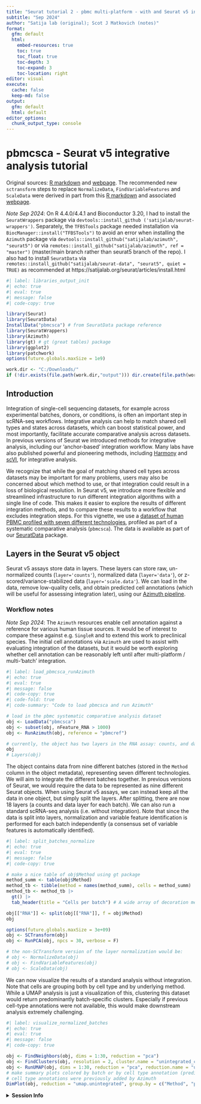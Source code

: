 ```yaml
---
title: "Seurat tutorial 2 - pbmc multi-platform - with and Seurat v5 integrative analysis new sctransform steps"
subtitle: "Sep 2024"
author: "Satija lab (original); Scot J Matkovich (notes)"
format:
  gfm: default
  html:
    embed-resources: true
    toc: true
    toc_float: true
    toc-depth: 3
    toc-expand: 3
    toc-location: right
editor: visual
execute:
  cache: false
  keep-md: false
output:
  gfm: default
  html: default
editor_options: 
  chunk_output_type: console
---
```


# pbmcsca - Seurat v5 integrative analysis tutorial

Original sources: [R markdown](https://github.com/satijalab/seurat/blob/HEAD/vignettes/seurat5_integration.Rmd) and [webpage](https://satijalab.org/seurat/articles/seurat5_integration.html). The recommended new `sctransform` steps to replace `NormalizeData`, `FindVariableFeatures` and `ScaleData` were derived in part from this [R markdown](https://github.com/satijalab/seurat/blob/HEAD/vignettes/sctransform_vignette.Rmd) and associated [webpage](https://satijalab.org/seurat/articles/sctransform_vignette).

*Note Sep 2024*: On R 4.4.0/4.4.1 and Bioconductor 3.20, I had to install the `SeuratWrappers` package via `devtools::install_github ('satijalab/seurat-wrappers')`. Separately, the `TFBSTools` package needed installation via `BiocManager::install("TFBSTools")` to avoid an error when installing the `Azimuth` package via `devtools::install_github("satijalab/azimuth", "seurat5")` or via `remotes::install_github("satijalab/azimuth", ref = "master")` (master/main branch rather than seurat5 branch of the repo). I also had to install `SeuratData` via `remotes::install_github("satijalab/seurat-data", "seurat5", quiet = TRUE)` as recommended at https://satijalab.org/seurat/articles/install.html

```r
#| label: libraries_output_init
#| echo: true
#| eval: true
#| message: false
#| code-copy: true

library(Seurat)
library(SeuratData)
InstallData("pbmcsca") # from SeuratData package reference
library(SeuratWrappers)
library(Azimuth)
library(gt) # gt (great tables) package
library(ggplot2)
library(patchwork)
options(future.globals.maxSize = 1e9)

work.dir <- "C:/Downloads/"
if (!dir.exists(file.path(work.dir,"output"))) dir.create(file.path(work.dir,"output"))

```

## Introduction

Integration of single-cell sequencing datasets, for example across experimental batches, donors, or conditions, is often an important step in scRNA-seq workflows. Integrative analysis can help to match shared cell types and states across datasets, which can boost statistical power, and most importantly, facilitate accurate comparative analysis across datasets. In previous versions of Seurat we introduced methods for integrative analysis, including our ‘anchor-based’ integration workflow. Many labs have also published powerful and pioneering methods, including [Harmony](https://github.com/immunogenomics/harmony) and [scVI](https://yoseflab.github.io/software/scvi-tools/), for integrative analysis.

We recognize that while the goal of matching shared cell types across datasets may be important for many problems, users may also be concerned about which method to use, or that integration could result in a loss of biological resolution. In Seurat v5, we introduce more flexible and streamlined infrastructure to run different integration algorithms with a single line of code. This makes it easier to explore the results of different integration methods, and to compare these results to a workflow that excludes integration steps. For this vignette, we use a [dataset of human PBMC profiled with seven different technologies](https://www.nature.com/articles/s41587-020-0465-8), profiled as part of a systematic comparative analysis (`pbmcsca`). The data is available as part of our [SeuratData](https://github.com/satijalab/seurat-data) package.

## Layers in the Seurat v5 object

Seurat v5 assays store data in layers. These layers can store raw, un-normalized counts (`layer='counts'`), normalized data (`layer='data'`), or z-scored/variance-stabilized data (`layer='scale.data'`). We can load in the data, remove low-quality cells, and obtain predicted cell annotations (which will be useful for assessing integration later), using our [Azimuth pipeline](https://satijalab.github.io/azimuth/articles/run_azimuth_tutorial.html).

### Workflow notes

*Note Sep 2024*: The `Azimuth` resources enable cell annotation against a reference for various human tissue sources. It would be of interest to compare these against e.g. `SingleR` and to extend this work to preclinical species. The initial cell annotations via `Azimuth` are used to assist with evaluating integration of the datasets, but it would be worth exploring whether cell annotation can be reasonably left until after multi-platform / multi-'batch' integration.

```r
#| label: load_pbmcsca_runAzimuth
#| echo: true
#| eval: true
#| message: false
#| code-copy: true
#| code-fold: true
#| code-summary: "Code to load pbmcsca and run Azimuth"

# load in the pbmc systematic comparative analysis dataset
obj <- LoadData("pbmcsca")
obj <- subset(obj, nFeature_RNA > 1000)
obj <- RunAzimuth(obj, reference = "pbmcref")

# currently, the object has two layers in the RNA assay: counts, and data
obj
# Layers(obj)
```

The object contains data from nine different batches (stored in the `Method` column in the object metadata), representing seven different technologies. We will aim to integrate the different batches together. In previous versions of Seurat, we would require the data to be represented as nine different Seurat objects. When using Seurat v5 assays, we can instead keep all the data in one object, but simply split the layers. After splitting, there are now 18 layers (a counts and data layer for each batch). We can also run a standard scRNA-seq analysis (i.e. without integration). Note that since the data is split into layers, normalization and variable feature identification is performed for each batch independently (a consensus set of variable features is automatically identified).

```r
#| label: split_batches_normalize
#| echo: true
#| eval: true
#| message: false
#| code-copy: true

# make a nice table of obj$Method using gt package
method_summ <- table(obj$Method)
method_tb <- tibble(method = names(method_summ), cells = method_summ)
method_tb <- method_tb |>
  gt() |>
  tab_header(title = "Cells per batch") # A wide array of decoration methods is available with gt

obj[["RNA"]] <- split(obj[["RNA"]], f = obj$Method)
obj

options(future.globals.maxSize = 3e+09)
obj <- SCTransform(obj)
obj <- RunPCA(obj, npcs = 30, verbose = F)

# the non-SCTransform version of the layer normalization would be:
# obj <- NormalizeData(obj)
# obj <- FindVariableFeatures(obj)
# obj <- ScaleData(obj)
```

We can now visualize the results of a standard analysis without integration. Note that cells are grouping both by cell type and by underlying method. While a UMAP analysis is just a visualization of this, clustering this dataset would return predominantly batch-specific clusters. Especially if previous cell-type annotations were not available, this would make downstream analysis extremely challenging.

```r
#| label: visualize_normalized_batches
#| echo: true
#| eval: true
#| message: false
#| code-copy: true

obj <- FindNeighbors(obj, dims = 1:30, reduction = "pca")
obj <- FindClusters(obj, resolution = 2, cluster.name = "unintegrated_clusters")
obj <- RunUMAP(obj, dims = 1:30, reduction = "pca", reduction.name = "umap.unintegrated")
# make summary plots colored by batch or by cell type annotation (predicted.celltype)
# cell type annotations were previously added by Azimuth
DimPlot(obj, reduction = "umap.unintegrated", group.by = c("Method", "predicted.celltype.l2"))
```



<details>

<summary>**Session Info**</summary>

```r
sessionInfo()
```

</details>
